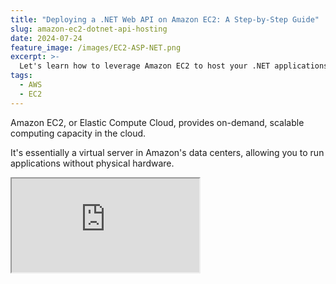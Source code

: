 ```yaml
---
title: "Deploying a .NET Web API on Amazon EC2: A Step-by-Step Guide"
slug: amazon-ec2-dotnet-api-hosting
date: 2024-07-24
feature_image: /images/EC2-ASP-NET.png
excerpt: >-
  Let's learn how to leverage Amazon EC2 to host your .NET applications. In this post, we will learn how to create an EC2 instance, set it up with .NET runtime, upload your .NET  application, and run it from there.
tags:
  - AWS
  - EC2
---
```

Amazon EC2, or Elastic Compute Cloud, provides on-demand, scalable computing capacity in the cloud.

It's essentially a virtual server in Amazon's data centers, allowing you to run applications without physical hardware.

<iframe src="https://www.youtube.com/embed/tfjAE6hiN5c?feature=oembed" />

In this post, we will dive into

1.  Creating a new EC2 instance
2.  Connecting to it and setting up .NET runtime
3.  Uploading a simple .NET Web API application
4.  Running the application on the EC2 instance

By the end of this blog post, you'll understand how to leverage AWS EC2 to host your .NET 8 Web API application.

Thank you AWS for sponsoring this post in the [AWS Series](/blog/tag/aws/).

## Creating An EC2 Instance

To get started, we first need an AWS EC2 instance.

💡

__Check out the__ [__AWS Free Tier__](https://aws.amazon.com/free/) __options if you want to play around and create some EC2 instances.__

You can create an EC2 instance in multiple ways. I'll use the AWS Console to create this post.

You need to provide it with a name, the OS Image and associated configuration.

![](/images/image-4.png)

Creating an AWS EC2 instance from the AWS Console - specify name and OS image.

Amazon EC2 provides a [wide selection of instance types](https://aws.amazon.com/ec2/instance-types/). optimized to fit different use cases. It allows you to choose the CPU, memory, networking resources, etc.

![](/images/image-5.png)

EC2 instance type allows to choose CPU, memory, networking resources for your instance.

You can restrict access to your EC2 instances based on your application requirements and company policies.

Since this is a throw-away instance I'm creating, I'm enabling access from anywhere for now. Ideally, you would limit this to specific IPs or other policies based on your organization's setup.

![](/images/image-6.png)

Configure the network settings for your EC2 instance to control who/where your instances can be accessed.

If you want to connect to the EC2 instance remotely, you can create a key pair and assign it to the EC2 instance.

![](/images/image-7.png)

Create and assign a key pair to connect to your EC2 instances.

The above option to 'create new key pair' automatically creates one and prompts us to save the file for future use. Keep this handy, as we will use it to upload our application to the EC2 instance.

Click on 'Launch instance' once you have all the information, and it will create a new EC2 instance with the specified configuration.

![](/images/image-8.png)

## Connecting to EC2 and Setting Up .NET Runtime

Now that we have our EC2 instance running let's connect and set up .NET to run our application.

Head over to the 'Connect' button to find details on different ways to connect to your EC2 instance.

![](/images/image-10.png)

We will use the SSH client and connect from our local development machine using the key pair we created earlier.

The Connect page has the relevant details for connecting successfully.

As you can see in the description, you need to ensure the key is not publicly viewable. You can run the `chmod 400` command or equivalent Powershell scripts on Windows.

On Windows, you can also go to the file's properties and update the Security to ensure that only you/the current user can access the file. You can do this by disabling inheritance and removing all other permissions.

![](/images/image-11.png)

Once the permissions are updated, you can connect to the EC2 machine successfully using ssh.

![](/images/image-14.png)

Connecting to EC2 instance using ssh from your terminal

## Uploading .NET Application to EC2 Instance

Only the ASP.NET Core Runtime is required to run a .NET application, in this case, a Web API. Navigate to the [dotnet downloads page](https://dotnet.microsoft.com/en-us/download/dotnet) and find the required version.

You can use `wget` to get the installable and set up the dotnet version. I used the code below to download, extract the runtime into a folder, and set up the dotnet environment variables.

```bash
wget https://download.visualstudio.microsoft.com/download/pr/06cbb934-ef54-4627-8848-a24a879f2130/52d4247944cee754ec8f4fd617d502a6/aspnetcore-runtime-8.0.7-linux-x64.tar.gz

mkdir -p $HOME/dotnet && tar zxf aspnetcore-runtime-8.0.7-linux-x64.tar.gz -C $HOME/dotnet
export DOTNET_ROOT=$HOME/dotnet
export PATH=$PATH:$HOME/dotnet

```

If you want the environment variables to persist through multiple sessions, write it to the bash\_profile as shown below.

```bash
echo 'export DOTNET_ROOT=$HOME/dotnet' >> .bash_profile
echo 'export PATH=$PATH:$HOME/dotnet' >> .bash_profile

```

Run `dotnet --list-runtimes` to see the installed runtimes on the EC2 machine.

## Running .NET API on EC2 Instance

With the .NET runtime setup, let's get our application onto the EC2 machine.

Being a lazy dev (for now), I will copy the app directly from my local development machine.

⚠️

__Use build/deploy pipelines to deploy code to your EC2 instances in real-world apps.__

Deployment should be done using a build/deploy pipeline in a real-world scenario. I will do a separate post to show you how.

Publish your dotnet application (for the target OS, in this case, Linux since the EC2 instance runs that), navigate to the folder, and use the `scp` command to copy files to the EC2 instance over SSH.

```bash
dotnet new webapi --name hello-world-ec2  
dotnet publish -o publish -os linux

scp -i .\myec2key.pem -r .\hello-world-ec2\publish\* \\ 
     ec2-user@ec2-18-234-182-37.compute-1.amazonaws.com:~/hello-world-ec2

```

To run the application, connect to your EC2 instance again and navigate to the 'hello-world-ec2' folder, where we copied and run the dotnet application.

```bash
dotnet hello-world-ec2.dll --urls "http://:5000;https://:5001"

```

The above command runs our .NET Web API on ports 5000 and 5001.

You need to ensure that these ports are exposed to the outside world so that you can access them on the public address of the EC2 instance.

Head over to the EC2 instance in AWS Console and edit the Inbound rules to enable this.

![](/images/image-12.png)

Add inbound rules to open the required ports for your application so that it can be accessed using the public URL of the EC2 machine.

Once enabled, you can successfully navigate to your ASP NET Web API application running on the EC2 instance.